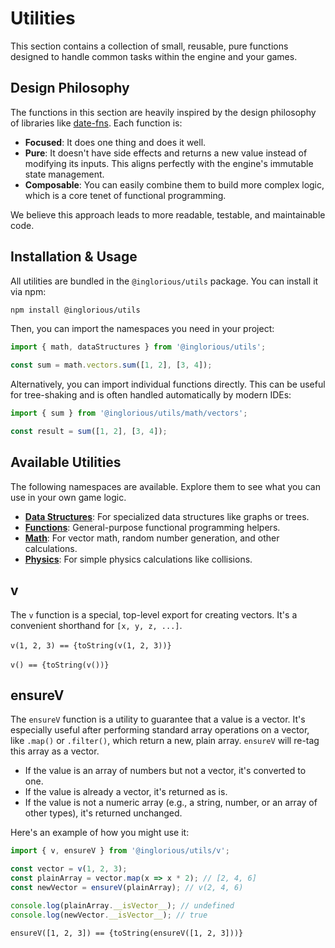 

<Meta title="Utils/Docs" />

# Utilities

This section contains a collection of small, reusable, pure functions designed to handle common tasks within the engine and your games.

## Design Philosophy

The functions in this section are heavily inspired by the design philosophy of libraries like [date-fns](https://date-fns.org/). Each function is:

- **Focused**: It does one thing and does it well.
- **Pure**: It doesn't have side effects and returns a new value instead of modifying its inputs. This aligns perfectly with the engine's immutable state management.
- **Composable**: You can easily combine them to build more complex logic, which is a core tenet of functional programming.

We believe this approach leads to more readable, testable, and maintainable code.

## Installation & Usage

All utilities are bundled in the `@inglorious/utils` package. You can install it via npm:

```bash
npm install @inglorious/utils
```

Then, you can import the namespaces you need in your project:

```javascript
import { math, dataStructures } from '@inglorious/utils';

const sum = math.vectors.sum([1, 2], [3, 4]);
```

Alternatively, you can import individual functions directly. This can be useful for tree-shaking and is often handled automatically by modern IDEs:

```javascript
import { sum } from '@inglorious/utils/math/vectors';

const result = sum([1, 2], [3, 4]);
```

## Available Utilities

The following namespaces are available. Explore them to see what you can use in your own game logic.

- **[Data Structures](/docs/utils-data-structures-object--docs)**: For specialized data structures like graphs or trees.
- **[Functions](/docs/utils-functions-functions--docs)**: General-purpose functional programming helpers.
- **[Math](/docs/utils-math-numbers--docs)**: For vector math, random number generation, and other calculations.
- **[Physics](/docs/utils-physics-friction--docs)**: For simple physics calculations like collisions.

## v

The `v` function is a special, top-level export for creating vectors. It's a convenient shorthand for `[x, y, z, ...]`.

<code>v(1, 2, 3) == {toString(v(1, 2, 3))}</code>&nbsp;

<code>v() == {toString(v())}</code>&nbsp;

## ensureV

The `ensureV` function is a utility to guarantee that a value is a vector. It's especially useful after performing standard array operations on a vector, like `.map()` or `.filter()`, which return a new, plain array. `ensureV` will re-tag this array as a vector.

- If the value is an array of numbers but not a vector, it's converted to one.
- If the value is already a vector, it's returned as is.
- If the value is not a numeric array (e.g., a string, number, or an array of other types), it's returned unchanged.

Here's an example of how you might use it:

```javascript
import { v, ensureV } from '@inglorious/utils/v';

const vector = v(1, 2, 3);
const plainArray = vector.map(x => x * 2); // [2, 4, 6]
const newVector = ensureV(plainArray); // v(2, 4, 6)

console.log(plainArray.__isVector__); // undefined
console.log(newVector.__isVector__); // true
```

<code>ensureV([1, 2, 3]) == {toString(ensureV([1, 2, 3]))}</code>
